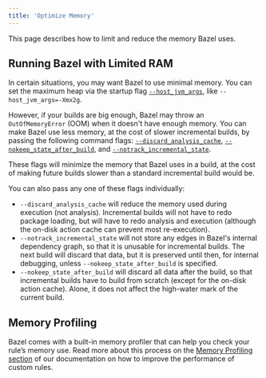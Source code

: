 ```yaml
---
title: 'Optimize Memory'
---
```




This page describes how to limit and reduce the memory Bazel uses.

## Running Bazel with Limited RAM

In certain situations, you may want Bazel to use minimal memory. You can set the
maximum heap via the startup flag
[`--host_jvm_args`](/docs/user-manual#host-jvm-args),
like `--host_jvm_args=-Xmx2g`.

However, if your builds are big enough, Bazel may throw an `OutOfMemoryError`
(OOM) when it doesn't have enough memory. You can make Bazel use less memory, at
the cost of slower incremental builds, by passing the following command flags:
[`--discard_analysis_cache`](/docs/user-manual#discard-analysis-cache),
[`--nokeep_state_after_build`](/reference/command-line-reference#flag--keep_state_after_build),
and
[`--notrack_incremental_state`](/reference/command-line-reference#flag--track_incremental_state).

These flags will minimize the memory that Bazel uses in a build, at the cost of
making future builds slower than a standard incremental build would be.

You can also pass any one of these flags individually:

 * `--discard_analysis_cache` will reduce the memory used during execution (not
analysis). Incremental builds will not have to redo package loading, but will
have to redo analysis and execution (although the on-disk action cache can
prevent most re-execution).
 * `--notrack_incremental_state` will not store any edges in Bazel's internal
 dependency graph, so that it is unusable for incremental builds. The next build
 will discard that data, but it is preserved until then, for internal debugging,
 unless `--nokeep_state_after_build` is specified.
 * `--nokeep_state_after_build` will discard all data after the build, so that
 incremental builds have to build from scratch (except for the on-disk action
 cache). Alone, it does not affect the high-water mark of the current build.

## Memory Profiling

Bazel comes with a built-in memory profiler that can help you check your rule’s
memory use. Read more about this process on the
[Memory Profiling section](/rules/performance#memory-profiling) of our
documentation on how to improve the performance of custom rules.

